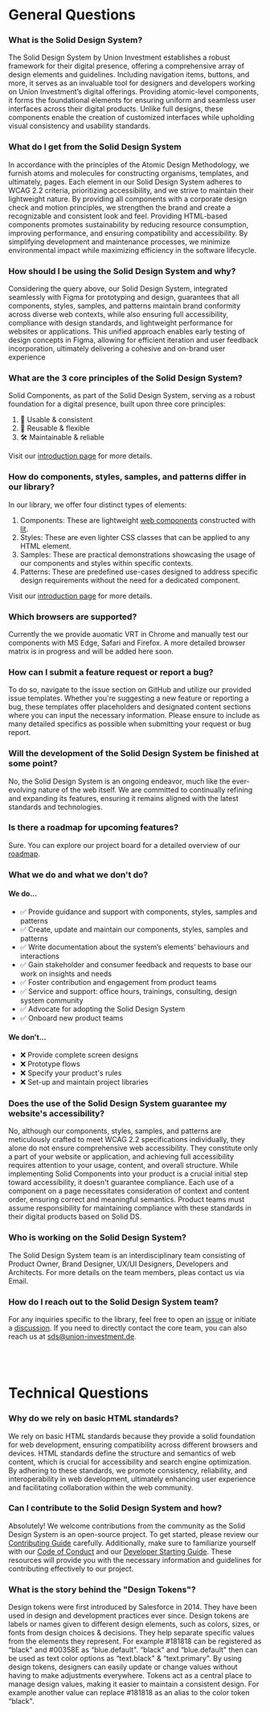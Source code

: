 
<Meta title="Docs/General/FAQ" />

<h1 className="sd-headline sd-headline--size-3xl">General Questions</h1>
<sd-accordion-group>
<sd-accordion open>
  <h3 className="sd-headline sd-headline--size-xl" slot="summary">What is the Solid Design System?</h3>

The Solid Design System by Union Investment establishes a robust framework for their digital presence, offering a
comprehensive array of design elements and guidelines. Including navigation items, buttons, and more, it serves as
an invaluable tool for designers and developers working on Union Investment’s digital offerings. Providing
atomic-level components, it forms the foundational elements for ensuring uniform and seamless user interfaces across
their digital products. Unlike full designs, these components enable the creation of customized interfaces while
upholding visual consistency and usability standards.
</sd-accordion>

<sd-accordion>
  <h3 className="sd-headline sd-headline--size-xl" slot="summary">What do I get from the Solid Design System</h3>

In accordance with the principles of the Atomic Design Methodology, we furnish atoms and molecules for constructing organisms, templates, and ultimately, pages. Each element in our Solid Design System adheres to WCAG 2.2 criteria, prioritizing accessibility, and we strive to maintain their lightweight nature. By providing all components with a corporate design check and motion principles, we strengthen the brand and create a recognizable and consistent look and feel.
Providing HTML-based components promotes sustainability by reducing resource consumption, improving performance, and ensuring compatibility and accessibility. By simplifying development and maintenance processes, we minimize environmental impact while maximizing efficiency in the software lifecycle.
</sd-accordion>

<sd-accordion>
  <h3 className="sd-headline sd-headline--size-xl" slot="summary">How should I be using the Solid Design System and why?</h3>

Considering the query above, our Solid Design System, integrated seamlessly with Figma for prototyping and design, guarantees that all components, styles, samples, and patterns maintain brand conformity across diverse web contexts, while also ensuring full accessibility, compliance with design standards, and lightweight performance for websites or applications. This unified approach enables early testing of design concepts in Figma, allowing for efficient iteration and user feedback incorporation, ultimately delivering a cohesive and on-brand user experience
</sd-accordion>

<sd-accordion>
  <h3 className="sd-headline sd-headline--size-xl" slot="summary">What are the 3 core principles of the Solid Design System?</h3>

Solid Components, as part of the Solid Design System, serving as a robust foundation for a digital presence, built upon three core principles:

1. 🌟 Usable & consistent
2. 🧩 Reusable & flexible
3. 🛠️ Maintainable & reliable

Visit our [introduction page](https://solid-design-system.fe.union-investment.de/x.x.x/storybook/index.html?path=/docs/docs-general-introduction--docs#principles) for more details.
</sd-accordion>

<sd-accordion>
  <h3 className="sd-headline sd-headline--size-xl" slot="summary">How do components, styles, samples, and patterns differ in our library?</h3>

In our library, we offer four distinct types of elements:

1. Components: These are lightweight [web components](https://developer.mozilla.org/en-US/docs/Web/API/Web_Components) constructed with [lit](https://lit.dev/).
2. Styles: These are even lighter CSS classes that can be applied to any HTML element.
3. Samples: These are practical demonstrations showcasing the usage of our components and styles within specific contexts.
4. Patterns: These are predefined use-cases designed to address specific design requirements without the need for a dedicated component.

Visit our [introduction page](https://solid-design-system.fe.union-investment.de/x.x.x/storybook/index.html?path=/docs/docs-general-introduction--docs#structure) for more details.
</sd-accordion>

<sd-accordion>
  <h3 className="sd-headline sd-headline--size-xl" slot="summary"> Which browsers are supported?</h3>

Currently the we provide auomatic VRT in Chrome and manually test our components with MS Edge, Safari and Firefox. A more detailed browser matrix is in progress and will be added here soon.
</sd-accordion>

<sd-accordion>
  <h3 className="sd-headline sd-headline--size-xl" slot="summary">How can I submit a feature request or report a bug?</h3>

To do so, navigate to the issue section on GitHub and utilize our provided issue templates. Whether you're suggesting a new feature or reporting a bug, these templates offer placeholders and designated content sections where you can input the necessary information. Please ensure to include as many detailed specifics as possible when submitting your request or bug report.
</sd-accordion>

<sd-accordion>
  <h3 className="sd-headline sd-headline--size-xl" slot="summary">Will the development of the Solid Design System be finished at some point?</h3>

No, the Solid Design System is an ongoing endeavor, much like the ever-evolving nature of the web itself. We are committed to continually refining and expanding its features, ensuring it remains aligned with the latest standards and technologies.
</sd-accordion>

<sd-accordion>
  <h3 className="sd-headline sd-headline--size-xl" slot="summary">Is there a roadmap for upcoming features?</h3>

Sure. You can explore our project board for a detailed overview of our [roadmap](https://github.com/orgs/solid-design-system/projects/1/views/48).
</sd-accordion>

<sd-accordion>
  <h3 className="sd-headline sd-headline--size-xl" slot="summary">What we do and what we don't do?</h3>

<h4 className="sd-headline sd-headline--size-lg">We do...</h4>

- ✅ Provide guidance and support with components, styles, samples and patterns
- ✅ Create, update and maintain our components, styles, samples and patterns
- ✅ Write documentation about the system’s elements’ behaviours and interactions
- ✅ Gain stakeholder and consumer feedback and requests to base our work on insights and needs
- ✅ Foster contribution and engagement from product teams
- ✅ Service and support: office hours, trainings, consulting, design system community
- ✅ Advocate for adopting the Solid Design System
- ✅ Onboard new product teams

<h4 className="sd-headline sd-headline--size-lg">We don't...</h4>

- ❌ Provide complete screen designs
- ❌ Prototype flows
- ❌ Specify your product's rules
- ❌ Set-up and maintain project libraries

</sd-accordion>

<sd-accordion>
  <h3 className="sd-headline sd-headline--size-xl" slot="summary"> Does the use of the Solid Design System guarantee my website's accessibility?</h3>

No, although our components, styles, samples, and patterns are meticulously crafted to meet WCAG 2.2 specifications individually, they alone do not ensure comprehensive web accessibility. They constitute only a part of your website or application, and achieving full accessibility requires attention to your usage, content, and overall structure. While implementing Solid Components into your product is a crucial initial step toward accessibility, it doesn't guarantee compliance. Each use of a component on a page necessitates consideration of context and content order, ensuring correct and meaningful semantics. Product teams must assume responsibility for maintaining compliance with these standards in their digital products based on Solid DS.
</sd-accordion>

<sd-accordion>
  <h3 className="sd-headline sd-headline--size-xl" slot="summary">Who is working on the Solid Design System?</h3>

The Solid Design System team is an interdisciplinary team consisting of Product Owner, Brand Designer, UX/UI Designers, Developers and Architects. For more details on the team members, pleas contact us via Email.
</sd-accordion>

<sd-accordion>
  <h3 className="sd-headline sd-headline--size-xl" slot="summary">How do I reach out to the Solid Design System team?</h3>

For any inquiries specific to the library, feel free to open an [issue](https://github.com/solid-design-system/solid/issues) or initiate a [discussion](https://github.com/solid-design-system/solid/discussions). If you need to directly contact the core team, you can also reach us at sds@union-investment.de.
</sd-accordion>
</sd-accordion-group>

<br/>
<br/>
<h1 className="sd-headline sd-headline--size-3xl">Technical Questions</h1>
<sd-accordion-group>
<sd-accordion>
  <h3 className="sd-headline sd-headline--size-xl" slot="summary"> Why do we rely on basic HTML standards?</h3>

We rely on basic HTML standards because they provide a solid foundation for web development, ensuring compatibility across different browsers and devices. HTML standards define the structure and semantics of web content, which is crucial for accessibility and search engine optimization. By adhering to these standards, we promote consistency, reliability, and interoperability in web development, ultimately enhancing user experience and facilitating collaboration within the web community.
</sd-accordion>

<sd-accordion>
  <h3 className="sd-headline sd-headline--size-xl" slot="summary">Can I contribute to the Solid Design System and how?</h3>

Absolutely! We welcome contributions from the community as the Solid Design System is an open-source project. To get started, please review our [Contributing Guide](https://solid-design-system.fe.union-investment.de/x.x.x/storybook/index.html?path=/docs/docs-general-contributing--docs#contributing-to-solid-components) carefully. Additionally, make sure to familiarize yourself with our [Code of Conduct](https://github.com/solid-design-system/solid?tab=coc-ov-file) and our [Developer Starting Guide](https://github.com/solid-design-system/solid/blob/main/DEVELOPER_STARTING_GUIDE.md). These resources will provide you with the necessary information and guidelines for contributing effectively to our project.
</sd-accordion>

<sd-accordion>
  <h3 className="sd-headline sd-headline--size-xl" slot="summary">What is the story behind the "Design Tokens"?</h3>

Design tokens were first introduced by Salesforce in 2014. They have been used in design and development practices ever since.
Design tokens are labels or names given to different design elements, such as colors, sizes, or fonts from design choices & decisions. They help separate specific values from the elements they represent. For example #181818 can be registered as “black" and #00358E as “blue.default". “black" and “blue.default" then can be used as text color options as “text.black" & “text.primary".
By using design tokens, designers can easily update or change values without having to make adjustments everywhere. Tokens act as a central place to manage design values, making it easier to maintain a consistent design. For example another value can replace #181818 as an alias to the color token “black".
</sd-accordion>
</sd-accordion-group>

